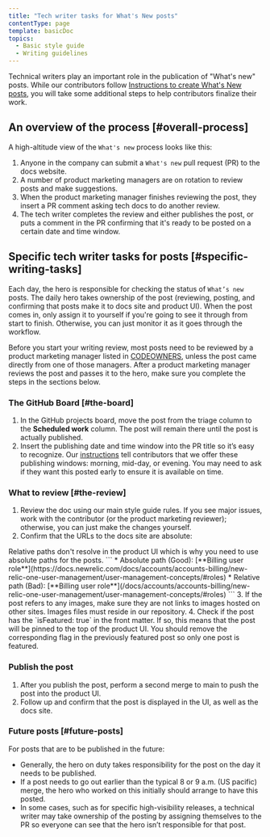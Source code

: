 ```yaml
---
title: "Tech writer tasks for What's New posts"
contentType: page
template: basicDoc
topics:
  - Basic style guide
  - Writing guidelines
---
```


Technical writers play an important role in the publication of "What's new" posts. While our contributors follow [Instructions to create What's New posts](src/content/docs/style-guide/writing-docs/article-templates/whats-new-template.mdx), you will take some additional steps to help contributors finalize their work.

## An overview of the process [#overall-process]

A high-altitude view of the `What's new` process looks like this:

1. Anyone in the company can submit a `What's new` pull request (PR) to the docs website.
2. A number of product marketing managers are on rotation to review posts and make suggestions.
3. When the product marketing manager finishes reviewing the post, they insert a PR comment asking tech docs to do another review.
4. The tech writer completes the review and either publishes the post, or puts a comment in the PR confirming that it's ready to be posted on a certain date and time window.

## Specific tech writer tasks for posts [#specific-writing-tasks]

Each day, the hero is responsible for checking the status of `What’s new` posts. The daily hero takes ownership of the post (reviewing, posting, and confirming that posts make it to docs site and product UI). When the post comes in, only assign it to yourself if you're going to see it through from start to finish. Otherwise, you can just monitor it as it goes through the workflow.

Before you start your writing review, most posts need to be reviewed by a product marketing manager listed in [CODEOWNERS](.github/CODEOWNERS), unless the post came directly from one of those managers. After a product marketing manager reviews the post and passes it to the hero, make sure you complete the steps in the sections below.

### The GitHub Board [#the-board]

1. In the GitHub projects board, move the post from the triage column to the **Scheduled work** column. The post will remain there until the post is actually published.
2. Insert the publishing date and time window into the PR title so it’s easy to recognize. Our [instructions](src/content/docs/style-guide/writing-docs/article-templates/whats-new-template.mdx) tell contributors that we offer these publishing windows: morning, mid-day, or evening. You may need to ask if they want this posted early to ensure it is available on time.

### What to review [#the-review]

1. Review the doc using our main style guide rules. If you see major issues, work with the contributor (or the product marketing reviewer); otherwise, you can just make the changes yourself.
2. Confirm that the URLs to the docs site are absolute:
  <Callout variant="important">
  Relative paths don't resolve in the product UI which is why you need to use absolute paths for the posts.
  </Callout>
  ```
    * Absolute path (Good): [**Billing user role**](https://docs.newrelic.com/docs/accounts/accounts-billing/new-relic-one-user-management/user-management-concepts/#roles)
    * Relative path (Bad): [**Billing user role**](/docs/accounts/accounts-billing/new-relic-one-user-management/user-management-concepts/#roles)
  ```
3. If the post refers to any images, make sure they are not links to images hosted on other sites. Images files must reside in our repository.
4. Check if the post has the `isFeatured: true` in the front matter. If so, this means that the post will be pinned to the top of the product UI. You should remove the corresponding flag in the previously featured post so only one post is featured.

### Publish the post

1. After you publish the post, perform a second merge to main to push the post into the product UI.
2. Follow up and confirm that the post is displayed in the UI, as well as the docs site.
### Future posts [#future-posts]

For posts that are to be published in the future:
  * Generally, the hero on duty takes responsibility for the post on the day it needs to be published.
  * If a post needs to go out earlier than the typical 8 or 9 a.m. (US pacific) merge, the hero who worked on this initially should arrange to have this posted.
  * In some cases, such as for specific high-visibility releases, a technical writer may take ownership of the posting by assigning themselves to the PR so everyone can see that the hero isn’t responsible for that post.


